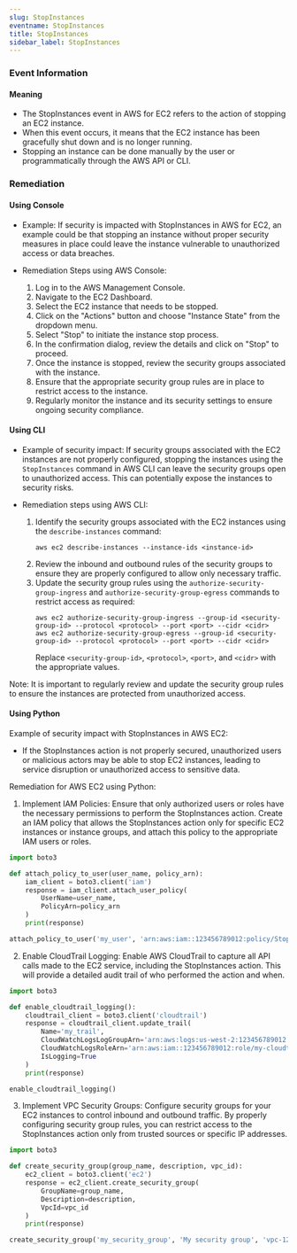 ```yaml
--- 
slug: StopInstances
eventname: StopInstances
title: StopInstances
sidebar_label: StopInstances
---
```

                       
### Event Information

#### Meaning

- The StopInstances event in AWS for EC2 refers to the action of stopping an EC2 instance. 
- When this event occurs, it means that the EC2 instance has been gracefully shut down and is no longer running. 
- Stopping an instance can be done manually by the user or programmatically through the AWS API or CLI.

### Remediation

#### Using Console

- Example: If security is impacted with StopInstances in AWS for EC2, an example could be that stopping an instance without proper security measures in place could leave the instance vulnerable to unauthorized access or data breaches.

- Remediation Steps using AWS Console:
  1. Log in to the AWS Management Console.
  2. Navigate to the EC2 Dashboard.
  3. Select the EC2 instance that needs to be stopped.
  4. Click on the "Actions" button and choose "Instance State" from the dropdown menu.
  5. Select "Stop" to initiate the instance stop process.
  6. In the confirmation dialog, review the details and click on "Stop" to proceed.
  7. Once the instance is stopped, review the security groups associated with the instance.
  8. Ensure that the appropriate security group rules are in place to restrict access to the instance.
  9. Regularly monitor the instance and its security settings to ensure ongoing security compliance.

#### Using CLI

- Example of security impact: If security groups associated with the EC2 instances are not properly configured, stopping the instances using the `StopInstances` command in AWS CLI can leave the security groups open to unauthorized access. This can potentially expose the instances to security risks.

- Remediation steps using AWS CLI:
  1. Identify the security groups associated with the EC2 instances using the `describe-instances` command:
     ```
     aws ec2 describe-instances --instance-ids <instance-id>
     ```
  2. Review the inbound and outbound rules of the security groups to ensure they are properly configured to allow only necessary traffic.
  3. Update the security group rules using the `authorize-security-group-ingress` and `authorize-security-group-egress` commands to restrict access as required:
     ```
     aws ec2 authorize-security-group-ingress --group-id <security-group-id> --protocol <protocol> --port <port> --cidr <cidr>
     aws ec2 authorize-security-group-egress --group-id <security-group-id> --protocol <protocol> --port <port> --cidr <cidr>
     ```
     Replace `<security-group-id>`, `<protocol>`, `<port>`, and `<cidr>` with the appropriate values.

Note: It is important to regularly review and update the security group rules to ensure the instances are protected from unauthorized access.

#### Using Python

Example of security impact with StopInstances in AWS EC2:
- If the StopInstances action is not properly secured, unauthorized users or malicious actors may be able to stop EC2 instances, leading to service disruption or unauthorized access to sensitive data.

Remediation for AWS EC2 using Python:
1. Implement IAM Policies: Ensure that only authorized users or roles have the necessary permissions to perform the StopInstances action. Create an IAM policy that allows the StopInstances action only for specific EC2 instances or instance groups, and attach this policy to the appropriate IAM users or roles.

```python
import boto3

def attach_policy_to_user(user_name, policy_arn):
    iam_client = boto3.client('iam')
    response = iam_client.attach_user_policy(
        UserName=user_name,
        PolicyArn=policy_arn
    )
    print(response)

attach_policy_to_user('my_user', 'arn:aws:iam::123456789012:policy/StopEC2InstancesPolicy')
```

2. Enable CloudTrail Logging: Enable AWS CloudTrail to capture all API calls made to the EC2 service, including the StopInstances action. This will provide a detailed audit trail of who performed the action and when.

```python
import boto3

def enable_cloudtrail_logging():
    cloudtrail_client = boto3.client('cloudtrail')
    response = cloudtrail_client.update_trail(
        Name='my_trail',
        CloudWatchLogsLogGroupArn='arn:aws:logs:us-west-2:123456789012:log-group:my-log-group',
        CloudWatchLogsRoleArn='arn:aws:iam::123456789012:role/my-cloudtrail-role',
        IsLogging=True
    )
    print(response)

enable_cloudtrail_logging()
```

3. Implement VPC Security Groups: Configure security groups for your EC2 instances to control inbound and outbound traffic. By properly configuring security group rules, you can restrict access to the StopInstances action only from trusted sources or specific IP addresses.

```python
import boto3

def create_security_group(group_name, description, vpc_id):
    ec2_client = boto3.client('ec2')
    response = ec2_client.create_security_group(
        GroupName=group_name,
        Description=description,
        VpcId=vpc_id
    )
    print(response)

create_security_group('my_security_group', 'My security group', 'vpc-1234567890')
```


 
